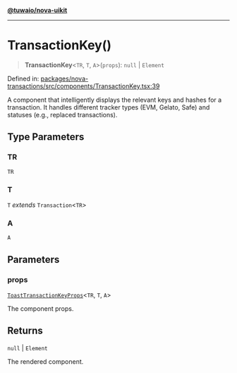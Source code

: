 [**@tuwaio/nova-uikit**](../../../README.md)

***

# TransactionKey()

> **TransactionKey**\<`TR`, `T`, `A`\>(`props`): `null` \| `Element`

Defined in: [packages/nova-transactions/src/components/TransactionKey.tsx:39](https://github.com/TuwaIO/nova-uikit/blob/cdce32a6d8178b6b9f3fe71ab68cef7a7448a723/packages/nova-transactions/src/components/TransactionKey.tsx#L39)

A component that intelligently displays the relevant keys and hashes for a transaction.
It handles different tracker types (EVM, Gelato, Safe) and statuses (e.g., replaced transactions).

## Type Parameters

### TR

`TR`

### T

`T` *extends* `Transaction`\<`TR`\>

### A

`A`

## Parameters

### props

[`ToastTransactionKeyProps`](../interfaces/ToastTransactionKeyProps.md)\<`TR`, `T`, `A`\>

The component props.

## Returns

`null` \| `Element`

The rendered component.
